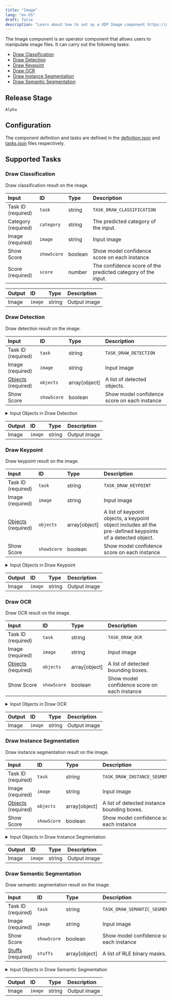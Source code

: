 ```yaml
---
title: "Image"
lang: "en-US"
draft: false
description: "Learn about how to set up a VDP Image component https://github.com/instill-ai/instill-core"
---
```


The Image component is an operator component that allows users to manipulate image files.
It can carry out the following tasks:
- [Draw Classification](#draw-classification)
- [Draw Detection](#draw-detection)
- [Draw Keypoint](#draw-keypoint)
- [Draw OCR](#draw-ocr)
- [Draw Instance Segmentation](#draw-instance-segmentation)
- [Draw Semantic Segmentation](#draw-semantic-segmentation)

## Release Stage

`Alpha`

## Configuration

The component definition and tasks are defined in the [definition.json](https://github.com/instill-ai/component/blob/main/operator/image/v0/config/definition.json) and [tasks.json](https://github.com/instill-ai/component/blob/main/operator/image/v0/config/tasks.json) files respectively.



## Supported Tasks

### Draw Classification

Draw classification result on the image.

| Input | ID | Type | Description |
| :--- | :--- | :--- | :--- |
| Task ID (required) | `task` | string | `TASK_DRAW_CLASSIFICATION` |
| Category (required) | `category` | string | The predicted category of the input. |
| Image (required) | `image` | string | Input image |
| Show Score | `showScore` | boolean | Show model confidence score on each instance |
| Score (required) | `score` | number | The confidence score of the predicted category of the input. |





| Output | ID | Type | Description |
| :--- | :--- | :--- | :--- |
| Image | `image` | string | Output image |

### Draw Detection

Draw detection result on the image.

| Input | ID | Type | Description |
| :--- | :--- | :--- | :--- |
| Task ID (required) | `task` | string | `TASK_DRAW_DETECTION` |
| Image (required) | `image` | string | Input image |
| [Objects](#draw-detection-objects) (required) | `objects` | array[object] | A list of detected objects. |
| Show Score | `showScore` | boolean | Show model confidence score on each instance |

<details>
<summary> Input Objects in Draw Detection</summary>

<h4 id="draw-detection-objects">Objects</h4>

A list of detected objects.

| Field | Field ID | Type | Note |
| :--- | :--- | :--- | :--- |
| [Bounding box](#draw-detection-bounding-box) | `bounding-box` | object | The detected bounding box in (left, top, width, height) format.  |
| Category | `category` | string | The predicted category of the bounding box.  |
| Score | `score` | number | The confidence score of the predicted category of the bounding box.  |
<h4 id="draw-detection-bounding-box">Bounding Box</h4>

The detected bounding box in (left, top, width, height) format.

| Field | Field ID | Type | Note |
| :--- | :--- | :--- | :--- |
| Height | `height` | number | Bounding box height value  |
| Left | `left` | number | Bounding box left x-axis value  |
| Top | `top` | number | Bounding box top y-axis value  |
| Width | `width` | number | Bounding box width value  |
</details>



| Output | ID | Type | Description |
| :--- | :--- | :--- | :--- |
| Image | `image` | string | Output image |

### Draw Keypoint

Draw keypoint result on the image.

| Input | ID | Type | Description |
| :--- | :--- | :--- | :--- |
| Task ID (required) | `task` | string | `TASK_DRAW_KEYPOINT` |
| Image (required) | `image` | string | Input image |
| [Objects](#draw-keypoint-objects) (required) | `objects` | array[object] | A list of keypoint objects, a keypoint object includes all the pre-defined keypoints of a detected object. |
| Show Score | `showScore` | boolean | Show model confidence score on each instance |

<details>
<summary> Input Objects in Draw Keypoint</summary>

<h4 id="draw-keypoint-objects">Objects</h4>

A list of keypoint objects, a keypoint object includes all the pre-defined keypoints of a detected object.

| Field | Field ID | Type | Note |
| :--- | :--- | :--- | :--- |
| [Bounding Box](#draw-keypoint-bounding-box) | `bounding-box` | object | The detected bounding box in (left, top, width, height) format.  |
| [Keypoints](#draw-keypoint-keypoints) | `keypoints` | array | A keypoint group is composed of a list of pre-defined keypoints of a detected object.  |
| Score | `score` | number | The confidence score of the predicted object.  |
<h4 id="draw-keypoint-keypoints">Keypoints</h4>

A keypoint group is composed of a list of pre-defined keypoints of a detected object.

| Field | Field ID | Type | Note |
| :--- | :--- | :--- | :--- |
| Visibility Score | `v` | number | visibility score of the keypoint.  |
| X Coordinate | `x` | number | x coordinate of the keypoint.  |
| Y Coordinate | `y` | number | y coordinate of the keypoint.  |
<h4 id="draw-keypoint-bounding-box">Bounding Box</h4>

The detected bounding box in (left, top, width, height) format.

| Field | Field ID | Type | Note |
| :--- | :--- | :--- | :--- |
| Height | `height` | number | Bounding box height value  |
| Left | `left` | number | Bounding box left x-axis value  |
| Top | `top` | number | Bounding box top y-axis value  |
| Width | `width` | number | Bounding box width value  |
</details>



| Output | ID | Type | Description |
| :--- | :--- | :--- | :--- |
| Image | `image` | string | Output image |

### Draw OCR

Draw OCR result on the image.

| Input | ID | Type | Description |
| :--- | :--- | :--- | :--- |
| Task ID (required) | `task` | string | `TASK_DRAW_OCR` |
| Image (required) | `image` | string | Input image |
| [Objects](#draw-ocr-objects) (required) | `objects` | array[object] | A list of detected bounding boxes. |
| Show Score | `showScore` | boolean | Show model confidence score on each instance |

<details>
<summary> Input Objects in Draw OCR</summary>

<h4 id="draw-ocr-objects">Objects</h4>

A list of detected bounding boxes.

| Field | Field ID | Type | Note |
| :--- | :--- | :--- | :--- |
| [Bounding Box](#draw-ocr-bounding-box) | `bounding-box` | object | The detected bounding box in (left, top, width, height) format.  |
| Score | `score` | number | The confidence score of the predicted object.  |
| Text | `text` | string | Text string recognised per bounding box.  |
<h4 id="draw-ocr-bounding-box">Bounding Box</h4>

The detected bounding box in (left, top, width, height) format.

| Field | Field ID | Type | Note |
| :--- | :--- | :--- | :--- |
| Height | `height` | number | Bounding box height value  |
| Left | `left` | number | Bounding box left x-axis value  |
| Top | `top` | number | Bounding box top y-axis value  |
| Width | `width` | number | Bounding box width value  |
</details>



| Output | ID | Type | Description |
| :--- | :--- | :--- | :--- |
| Image | `image` | string | Output image |

### Draw Instance Segmentation

Draw instance segmentation result on the image.

| Input | ID | Type | Description |
| :--- | :--- | :--- | :--- |
| Task ID (required) | `task` | string | `TASK_DRAW_INSTANCE_SEGMENTATION` |
| Image (required) | `image` | string | Input image |
| [Objects](#draw-instance-segmentation-objects) (required) | `objects` | array[object] | A list of detected instance bounding boxes. |
| Show Score | `showScore` | boolean | Show model confidence score on each instance |

<details>
<summary> Input Objects in Draw Instance Segmentation</summary>

<h4 id="draw-instance-segmentation-objects">Objects</h4>

A list of detected instance bounding boxes.

| Field | Field ID | Type | Note |
| :--- | :--- | :--- | :--- |
| [Bounding Box](#draw-instance-segmentation-bounding-box) | `bounding-box` | object | The detected bounding box in (left, top, width, height) format.  |
| Category | `category` | string | The predicted category of the bounding box.  |
| RLE | `rle` | string | Run Length Encoding (RLE) of instance mask within the bounding box.  |
| Score | `score` | number | The confidence score of the predicted instance object.  |
<h4 id="draw-instance-segmentation-bounding-box">Bounding Box</h4>

The detected bounding box in (left, top, width, height) format.

| Field | Field ID | Type | Note |
| :--- | :--- | :--- | :--- |
| Height | `height` | number | Bounding box height value  |
| Left | `left` | number | Bounding box left x-axis value  |
| Top | `top` | number | Bounding box top y-axis value  |
| Width | `width` | number | Bounding box width value  |
</details>



| Output | ID | Type | Description |
| :--- | :--- | :--- | :--- |
| Image | `image` | string | Output image |

### Draw Semantic Segmentation

Draw semantic segmentation result on the image.

| Input | ID | Type | Description |
| :--- | :--- | :--- | :--- |
| Task ID (required) | `task` | string | `TASK_DRAW_SEMANTIC_SEGMENTATION` |
| Image (required) | `image` | string | Input image |
| Show Score | `showScore` | boolean | Show model confidence score on each instance |
| [Stuffs](#draw-semantic-segmentation-stuffs) (required) | `stuffs` | array[object] | A list of RLE binary masks. |

<details>
<summary> Input Objects in Draw Semantic Segmentation</summary>

<h4 id="draw-semantic-segmentation-stuffs">Stuffs</h4>

A list of RLE binary masks.

| Field | Field ID | Type | Note |
| :--- | :--- | :--- | :--- |
| Category | `category` | string | Category text string corresponding to each stuff mask.  |
| RLE | `rle` | string | Run Length Encoding (RLE) of each stuff mask within the image.  |
</details>



| Output | ID | Type | Description |
| :--- | :--- | :--- | :--- |
| Image | `image` | string | Output image |
